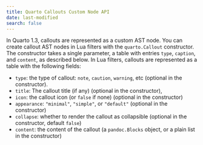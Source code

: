 ```yaml
---
title: Quarto Callouts Custom Node API
date: last-modified
search: false
---
```


In Quarto 1.3, callouts are represented as a custom AST node. You can create callout AST nodes in Lua filters with the `quarto.Callout` constructor. The constructor takes a single parameter, a table with entries `type`, `caption`, and `content`, as described below. In Lua filters, callouts are represented as a table with the following fields:

- `type`: the type of callout: `note`, `caution`, `warning`, etc (optional in the constructor).
- `title`: The callout title (if any) (optional in the constructor),
- `icon`: the callout icon (or `false` if none) (optional in the constructor)
- `appearance`: `"minimal"`, `"simple"`, or `"default"` (optional in the constructor)
- `collapse`: whether to render the callout as collapsible (optional in the constructor, default `false`)
- `content`: the content of the callout (a `pandoc.Blocks` object, or a plain list in the constructor)

